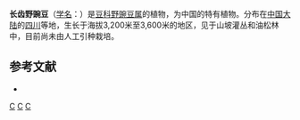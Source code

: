 {{Speciesbox
| genus = Vicia
| species = longicuspis
| authority = [[夏振岱|Xia]]
}}

'''长齿野豌豆'''（[[学名|学名]]：{{lang|la|''Vicia longicuspis''}}）是[[豆科|豆科]][[野豌豆属|野豌豆属]]的植物，为中国的特有植物。分布在[[中国大陆|中国大陆]]的[[四川|四川]]等地，生长于海拔3,200米至3,600米的地区，见于山坡灌丛和油松林中，目前尚未由人工引种栽培。

== 参考文献 ==
<div class="references-small">
* {{cite web| url =http://www.bioinfo.cn/db05/KmzwSpecies.php?action=view&id=16697| title =长齿野豌豆| work =《中国高等植物数据库全库》| publisher =中国科学院微生物研究所| author =昆明植物研究所| accessdate =2009-02-25}}{{dead link|date=2018年5月 |bot=InternetArchiveBot |fix-attempted=yes }}
</div>

{{taxonbar}}

[[Category:野豌豆属|C]]
[[Category:中國特有植物|C]]
[[Category:四川植物|C]]